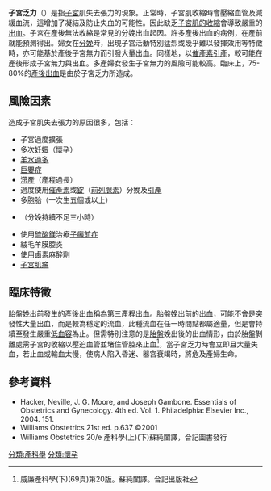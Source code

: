 {{medical}}
{{Infobox Disease
 | Name           = 子宮乏力
 | Image          = 
 | Caption        = 
 | DiseasesDB     = 
 | ICD10          = 
 | ICD9           = 
 | ICDO           = 
 | OMIM           = 
 | MedlinePlus    = 
 | eMedicineSubj  = 
 | eMedicineTopic = 
 | MeshID         = D014593
}}
'''子宮乏力'''（{{lang-en|'''Uterine atony'''}}）是指[[子宮|子宮]]肌失去張力的現象。正常時，子宮肌收縮時會壓縮血管及減緩血流，這增加了凝結及防止失血的可能性。因此缺乏[[子宮收縮|子宮肌的收縮]]會導致嚴重的[[出血|出血]]。子宮在產後無法收縮是常見的分娩出血起因。許多產後出血的病例，在產前就能預測得出。婦女在[[分娩|分娩]]時，出現子宮活動特別猛烈或幾乎難以發揮效用等特徵時，亦可能基於產後子宮無力而引發大量出血。同樣地，以[[催產素|催產素]][[引產|引產]]，較可能在產後形成子宮無力與出血。多產婦女發生子宮無力的風險可能較高。臨床上，75-80%的[[產後出血|產後出血]]是由於子宮乏力所造成。

==風險因素==
造成子宮肌失去張力的原因很多，包括：

*子宮過度擴張
*多次[[妊娠|妊娠]]（懷孕）
*[[羊水過多|羊水過多]]
*[[巨嬰症|巨嬰症]]
*[[滯產|滯產]]（產程過長）
*過度使用[[催產素|催產素]]或[[錠|錠]]（[[前列腺素|前列腺素]]）分娩及[[引產|引產]]
*多胞胎（一次生五個或以上）
*{{le|急產|Precipitate delivery}}（分娩持續不足三小時）
*使用[[硫酸鎂|硫酸鎂]]治療[[子癲前症|子癲前症]]
*絨毛羊膜腔炎
*使用鹵素麻醉劑
*[[子宮肌瘤|子宮肌瘤]]

==臨床特徵==
胎盤娩出前發生的[[產後出血|產後出血]]稱為[[第三產程|第三產程]]出血。[[胎盤|胎盤]]娩出前的出血，可能不會是突發性大量出血，而是較為穩定的流血，此種流血在任一時間點都屬適量，但是會持續至發生嚴重[[低血容|低血容]]為止。但需特別注意的是[[胎盤|胎盤]]娩出後的出血情形，由於胎盤剝離處需子宮的收縮以壓迫血管並堵住管腔來止血<ref>威廉產科學(下)(69頁)第20版。蘇純閨譯。合記出版社</ref>，當子宮乏力時會立即且大量失血，若止血或輸血太慢，使病人陷入昏迷、器宮衰竭時，將危及產婦生命。

==參考資料==
{{reflist}}
*Hacker, Neville, J. G. Moore, and Joseph Gambone. Essentials of Obstetrics and Gynecology. 4th ed. Vol. 1. Philadelphia: Elsevier Inc., 2004. 151.
*Williams Obstetrics 21st ed. p.637 ©2001
*Williams Obstetrics 20/e 產科學(上)(下)蘇純閨譯，合記圖書發行
{{Medicine-stub}}
[[分類:產科學|分類:產科學]]
[[分類:懷孕|分類:懷孕]]